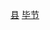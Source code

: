 {{Catnav|頁面分類|...|地级市|贵州地级市|毕节|毕节行政区划|毕节区县}}
{{Catnav|頁面分類|...|贵州市州|贵州各市州行政区划|毕节行政区划|毕节区县}}
{{Catnav|頁面分類|...|贵州县级行政区|贵州县份}}
{{Catnav|頁面分類|...|中国县份|中国各省县份|贵州县份}}

{{catmore|大方县|贵州省大方县}}

[[Category:毕节区县|县]]
[[Category:贵州县份|毕节]]